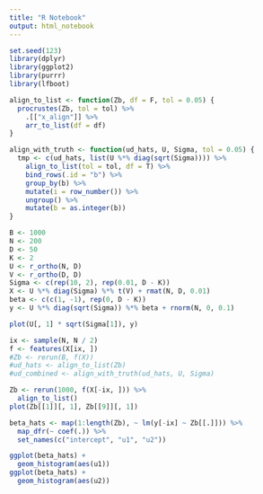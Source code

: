```yaml
---
title: "R Notebook"
output: html_notebook
---
```


```r
set.seed(123)
library(dplyr)
library(ggplot2)
library(purrr)
library(lfboot)
```


```r
align_to_list <- function(Zb, df = F, tol = 0.05) {
  procrustes(Zb, tol = tol) %>%
    .[["x_align"]] %>%
    arr_to_list(df = df)
}

align_with_truth <- function(ud_hats, U, Sigma, tol = 0.05) {
  tmp <- c(ud_hats, list(U %*% diag(sqrt(Sigma)))) %>%
    align_to_list(tol = tol, df = T) %>%
    bind_rows(.id = "b") %>%
    group_by(b) %>%
    mutate(i = row_number()) %>%
    ungroup() %>%
    mutate(b = as.integer(b))
}
```

```r
B <- 1000
N <- 200
D <- 50
K <- 2
U <- r_ortho(N, D)
V <- r_ortho(D, D)
Sigma <- c(rep(10, 2), rep(0.01, D - K))
X <- U %*% diag(Sigma) %*% t(V) + rmat(N, D, 0.01)
beta <- c(c(1, -1), rep(0, D - K))
y <- U %*% diag(sqrt(Sigma)) %*% beta + rnorm(N, 0, 0.1)
```

```r
plot(U[, 1] * sqrt(Sigma[1]), y)
```

```r
ix <- sample(N, N / 2)
f <- features(X[ix, ])
#Zb <- rerun(B, f(X))
#ud_hats <- align_to_list(Zb)
#ud_combined <- align_with_truth(ud_hats, U, Sigma)
```

```r
Zb <- rerun(1000, f(X[-ix, ])) %>%
  align_to_list()
plot(Zb[[1]][, 1], Zb[[9]][, 1])
```


```r
beta_hats <- map(1:length(Zb), ~ lm(y[-ix] ~ Zb[[.]])) %>%
  map_dfr(~ coef(.)) %>%
  set_names(c("intercept", "u1", "u2"))
```


```r
ggplot(beta_hats) +
  geom_histogram(aes(u1))
ggplot(beta_hats) +
  geom_histogram(aes(u2))
```

```r

```

